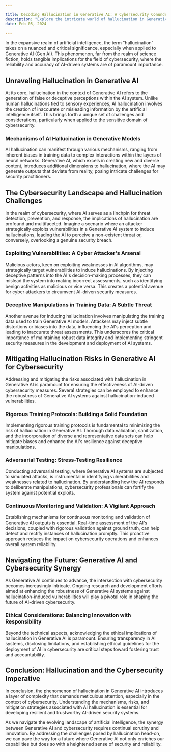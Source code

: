 ```yaml
---

title: Decoding Hallucination in Generative AI: A Cybersecurity Conundrum
description: "Explore the intricate world of hallucination in Generative AI (Gen AI) and unravel its profound implications for cybersecurity, diving into potential vulnerabilities and risks associated with deceptive perceptions."
date: Feb 05, 2024

---
```


In the expansive realm of artificial intelligence, the term "hallucination" takes on a nuanced and critical significance, especially when applied to Generative AI (Gen AI). This phenomenon, far from the realm of science fiction, holds tangible implications for the field of cybersecurity, where the reliability and accuracy of AI-driven systems are of paramount importance.

## Unraveling Hallucination in Generative AI

At its core, hallucination in the context of Generative AI refers to the generation of false or deceptive perceptions within the AI system. Unlike human hallucinations tied to sensory experiences, AI hallucination involves the creation of inaccurate or misleading information by the artificial intelligence itself. This brings forth a unique set of challenges and considerations, particularly when applied to the sensitive domain of cybersecurity.

### Mechanisms of AI Hallucination in Generative Models

AI hallucination can manifest through various mechanisms, ranging from inherent biases in training data to complex interactions within the layers of neural networks. Generative AI, which excels in creating new and diverse content, introduces additional dimensions to hallucination, where the AI may generate outputs that deviate from reality, posing intricate challenges for security practitioners.

## The Cybersecurity Landscape and Hallucination Challenges

In the realm of cybersecurity, where AI serves as a linchpin for threat detection, prevention, and response, the implications of hallucination are profound and multifaceted. Imagine a scenario where an attacker strategically exploits vulnerabilities in a Generative AI system to induce hallucinations, leading the AI to perceive a non-existent threat or, conversely, overlooking a genuine security breach.

### Exploiting Vulnerabilities: A Cyber Attacker's Arsenal

Malicious actors, keen on exploiting weaknesses in AI algorithms, may strategically target vulnerabilities to induce hallucinations. By injecting deceptive patterns into the AI's decision-making processes, they can mislead the system into making incorrect assessments, such as identifying benign activities as malicious or vice versa. This creates a potential avenue for cyber attackers to circumvent AI-driven security measures.

### Deceptive Manipulations in Training Data: A Subtle Threat

Another avenue for inducing hallucination involves manipulating the training data used to train Generative AI models. Attackers may inject subtle distortions or biases into the data, influencing the AI's perception and leading to inaccurate threat assessments. This underscores the critical importance of maintaining robust data integrity and implementing stringent security measures in the development and deployment of AI systems.

## Mitigating Hallucination Risks in Generative AI for Cybersecurity

Addressing and mitigating the risks associated with hallucination in Generative AI is paramount for ensuring the effectiveness of AI-driven cybersecurity measures. Several strategies can be employed to enhance the robustness of Generative AI systems against hallucination-induced vulnerabilities.

### Rigorous Training Protocols: Building a Solid Foundation

Implementing rigorous training protocols is fundamental to minimizing the risk of hallucination in Generative AI. Thorough data validation, sanitization, and the incorporation of diverse and representative data sets can help mitigate biases and enhance the AI's resilience against deceptive manipulations.

### Adversarial Testing: Stress-Testing Resilience

Conducting adversarial testing, where Generative AI systems are subjected to simulated attacks, is instrumental in identifying vulnerabilities and weaknesses related to hallucination. By understanding how the AI responds to deliberate manipulations, cybersecurity professionals can fortify the system against potential exploits.

### Continuous Monitoring and Validation: A Vigilant Approach

Establishing mechanisms for continuous monitoring and validation of Generative AI outputs is essential. Real-time assessment of the AI's decisions, coupled with rigorous validation against ground truth, can help detect and rectify instances of hallucination promptly. This proactive approach reduces the impact on cybersecurity operations and enhances overall system reliability.

## Navigating the Future: Generative AI and Cybersecurity Synergy

As Generative AI continues to advance, the intersection with cybersecurity becomes increasingly intricate. Ongoing research and development efforts aimed at enhancing the robustness of Generative AI systems against hallucination-induced vulnerabilities will play a pivotal role in shaping the future of AI-driven cybersecurity.

### Ethical Considerations: Balancing Innovation with Responsibility

Beyond the technical aspects, acknowledging the ethical implications of hallucination in Generative AI is paramount. Ensuring transparency in AI systems, disclosing limitations, and establishing ethical guidelines for the deployment of AI in cybersecurity are critical steps toward fostering trust and accountability.

## Conclusion: Hallucination and the Cybersecurity Imperative

In conclusion, the phenomenon of hallucination in Generative AI introduces a layer of complexity that demands meticulous attention, especially in the context of cybersecurity. Understanding the mechanisms, risks, and mitigation strategies associated with AI hallucination is essential for developing resilient and trustworthy AI-driven security systems.

As we navigate the evolving landscape of artificial intelligence, the synergy between Generative AI and cybersecurity requires continual scrutiny and innovation. By addressing the challenges posed by hallucination head-on, we can pave the way for a future where Generative AI not only enriches our capabilities but does so with a heightened sense of security and reliability.

